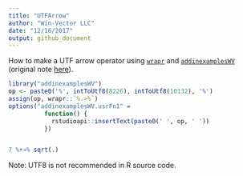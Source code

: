 ```yaml
---
title: "UTFArrow"
author: "Win-Vector LLC"
date: "12/16/2017"
output: github_document
---
```


How to make a UTF arrow operator using [`wrapr`](https://winvector.github.io/wrapr/) and [`addinexamplesWV`](https://github.com/WinVector/addinexamplesWV) (original note [here](http://www.win-vector.com/blog/2017/12/more-pipes-in-r/#comment-66720)).

```r
library("addinexamplesWV")
op <- paste0('%', intToUtf8(8226), intToUtf8(10132), '%')
assign(op, wrapr::`%.>%`)
options("addinexamplesWV.usrFn1" =
          function() {
            rstudioapi::insertText(paste0(' ', op, ' '))
          })


7 %•➔% sqrt(.)
```

Note: UTF8 is not recommended in R source code.
